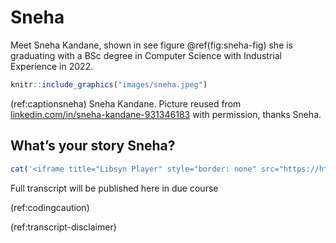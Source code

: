 # Sneha {#sneha}

Meet Sneha Kandane, shown in see figure \@ref(fig:sneha-fig) she is graduating with a BSc degree in Computer Science with Industrial Experience in 2022.

```r
knitr::include_graphics("images/sneha.jpeg")
```
(ref:captionsneha) Sneha Kandane. Picture reused from [linkedin.com/in/sneha-kandane-931346183](https://www.linkedin.com/in/sneha-kandane-931346183/) with permission, thanks Sneha.

## What's your story Sneha? {#sneha-story}

```r
cat('<iframe title="Libsyn Player" style="border: none" src="https://html5-player.libsyn.com/embed/episode/id/23798123/height/90/theme/custom/thumbnail/yes/direction/forward/render-playlist/no/custom-color/000000/" height="90" width="100%" scrolling="no"  allowfullscreen="" webkitallowfullscreen="true" mozallowfullscreen="true" oallowfullscreen="true" msallowfullscreen="true" style="border: none;"></iframe>')
```


Full transcript will be published here in due course

::: {.rmdcaution}
(ref:codingcaution)

(ref:transcript-disclaimer)


:::
